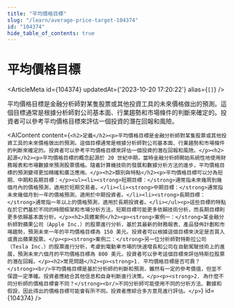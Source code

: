 ```yaml
---
title: "平均價格目標"
slug: "/learn/average-price-target-104374"
id: "104374"
hide_table_of_contents: true
---
```



# 平均價格目標

<ArticleMeta id={104374} updatedAt={'2023-10-20 17:20:22'} alias={`[]`} />
<div className='border-solid border-b border-t-0 my-4 border-[var(--ifm-color-gray-300)]' />

平均價格目標是金融分析師對某隻股票或其他投資工具的未來價格做出的預測。這個目標通常是根據分析師對公司基本面、行業趨勢和市場條件的判斷來確定的。投資者可以參考平均價格目標來評估一個投資的潛在回報和風險。

<AIContent content={`<h2>定義</h2><p>平均價格目標是金融分析師對某隻股票或其他投資工具的未來價格做出的預測。這個目標通常是根據分析師對公司基本面、行業趨勢和市場條件的判斷來確定的。投資者可以參考平均價格目標來評估一個投資的潛在回報和風險。</p><h2>起源</h2><p>平均價格目標的概念起源於 20 世紀中期，當時金融分析師開始系統性地使用財務報表和市場數據來預測股票價格。隨着計算機技術的發展和數據分析方法的進步，平均價格目標的預測變得更加精確和廣泛應用。</p><h2>類別與特點</h2><p>平均價格目標可以分為短期、中期和長期目標：</p><ul><li><strong>短期目標：</strong>通常指未來幾周到幾個月內的價格預測，適用於短期交易者。</li><li><strong>中期目標：</strong>通常指未來幾個月到一年的價格預測，適用於中期投資者。</li><li><strong>長期目標：</strong>通常指一年以上的價格預測，適用於長期投資者。</li></ul><p>這些目標的特點在於它們基於不同的時間框架和市場分析方法，短期目標可能更多依賴技術分析，而長期目標則更多依賴基本面分析。</p><h2>具體案例</h2><p><strong>案例一：</strong>某金融分析師對蘋果公司（Apple Inc.）的股票進行分析，基於其最新的財務報表、產品發佈計劃和市場趨勢，預測未來一年的平均價格目標為 150 美元。投資者可以根據這個目標來決定是否買入或賣出蘋果股票。</p><p><strong>案例二：</strong>另一位分析師對特斯拉公司（Tesla Inc.）的股票進行分析，考慮到電動車市場的快速增長和公司在自動駕駛技術上的進展，預測未來六個月的平均價格目標為 800 美元。投資者可以參考這個目標來評估特斯拉股票的潛在回報。</p><h2>常見問題</h2><p><strong>1. 平均價格目標是否可靠？</strong><br/>平均價格目標是基於分析師的判斷和預測，雖然有一定的參考價值，但並不保證一定準確。投資者應結合其他信息和自身判斷進行決策。</p><p><strong>2. 為什麼不同分析師的價格目標會不同？</strong><br/>不同分析師可能使用不同的分析方法、數據和假設，因此得出的價格目標可能會有所不同。投資者應綜合多方意見進行評估。</p>`} id={104374} />
